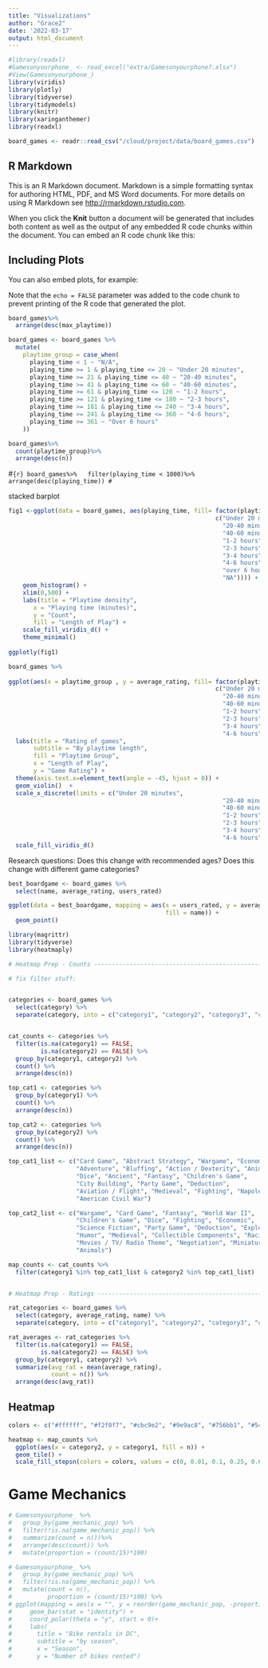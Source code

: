 ```yaml
---
title: "Visualizations"
author: "Grace2"
date: '2022-03-17'
output: html_document 
---
```


```r
#library(readxl)
#Gamesonyourphone_ <- read_excel("extra/Gamesonyourphone?.xlsx")
#View(Gamesonyourphone_) 
library(viridis)
library(plotly)
library(tidyverse)
library(tidymodels)
library(knitr)
library(xaringanthemer)
library(readxl)
```

```r
board_games <- readr::read_csv("/cloud/project/data/board_games.csv")
```

## R Markdown

This is an R Markdown document. Markdown is a simple formatting syntax for authoring HTML, PDF, and MS Word documents. For more details on using R Markdown see <http://rmarkdown.rstudio.com>.

When you click the **Knit** button a document will be generated that includes both content as well as the output of any embedded R code chunks within the document. You can embed an R code chunk like this:

## Including Plots

You can also embed plots, for example:

Note that the `echo = FALSE` parameter was added to the code chunk to prevent printing of the R code that generated the plot.

```r
board_games%>%
  arrange(desc(max_playtime))

board_games <- board_games %>%
  mutate(
    playtime_group = case_when(
      playing_time < 1 ~ "N/A",
      playing_time >= 1 & playing_time <= 20 ~ "Under 20 minutes",
      playing_time >= 21 & playing_time <= 40 ~ "20-40 minutes",
      playing_time >= 41 & playing_time <= 60 ~ "40-60 minutes",
      playing_time >= 61 & playing_time <= 120 ~ "1-2 hours",
      playing_time >= 121 & playing_time <= 180 ~ "2-3 hours",
      playing_time >= 181 & playing_time <= 240 ~ "3-4 hours",
      playing_time >= 241 & playing_time <= 360 ~ "4-6 hours",
      playing_time >= 361 ~ "Over 6 hours"
    ))
``` 

```r
board_games%>%
  count(playtime_group)%>%
  arrange(desc(n))
```


#```{r}
board_games%>%
  filter(playing_time < 1000)%>%
  arrange(desc(playing_time))
#```

stacked barplot
 

```r
fig1 <-ggplot(data = board_games, aes(playing_time, fill= factor(playtime_group, 
                                                          c("Under 20 minutes",
                                                            "20-40 minutes",
                                                            "40-60 minutes",
                                                            "1-2 hours",
                                                            "2-3 hours",
                                                            "3-4 hours",
                                                            "4-6 hours",
                                                            "over 6 hours",
                                                            "NA")))) +
    geom_histogram() +
    xlim(0,500) +
    labs(title = "Playtime density",
       x = "Playing time (minutes)",
       y = "Count",
       fill = "Length of Play") +
    scale_fill_viridis_d() + 
    theme_minimal()
  
ggplotly(fig1)
```
```r
board_games %>% 
  
ggplot(aes(x = playtime_group , y = average_rating, fill= factor(playtime_group, 
                                                          c("Under 20 minutes",
                                                            "20-40 minutes",
                                                            "40-60 minutes",
                                                            "1-2 hours",
                                                            "2-3 hours",
                                                            "3-4 hours",
                                                            "4-6 hours")))) +
  labs(title = "Rating of games",
       subtitle = "By playtime length",
       fill = "Playtime Group",
       x = "Length of Play",
       y = "Game Rating") +
  theme(axis.text.x=element_text(angle = -45, hjust = 0)) +
  geom_violin()  + 
  scale_x_discrete(limits = c("Under 20 minutes",
                                                            "20-40 minutes",
                                                            "40-60 minutes",
                                                            "1-2 hours",
                                                            "2-3 hours",
                                                            "3-4 hours",
                                                            "4-6 hours"))+ 
  scale_fill_viridis_d()
```

Research questions: Does this change with recommended ages? 
Does this change with different game categories?

```r
best_boardgame <- board_games %>%
  select(name, average_rating, users_rated)

ggplot(data = best_boardgame, mapping = aes(x = users_rated, y = average_rating,
                                            fill = name)) + 
  geom_point()
```




```r
library(magrittr)
library(tidyverse)
library(heatmaply)

# Heatmap Prep - Counts ------------------------------------------------------------

# fix filter stuff: 


categories <- board_games %>% 
  select(category) %>% 
  separate(category, into = c("category1", "category2", "category3", "category4"), sep = ",")


cat_counts <- categories %>% 
  filter(is.na(category1) == FALSE,
         is.na(category2) == FALSE) %>% 
  group_by(category1, category2) %>% 
  count() %>% 
  arrange(desc(n)) 

top_cat1 <- categories %>% 
  group_by(category1) %>% 
  count() %>% 
  arrange(desc(n))

top_cat2 <- categories %>% 
  group_by(category2) %>% 
  count() %>% 
  arrange(desc(n))

top_cat1_list <- c("Card Game", "Abstract Strategy", "Wargame", "Economic", 
                   "Adventure", "Bluffing", "Action / Dexterity", "Animals", 
                   "Dice", "Ancient", "Fantasy", "Children's Game", 
                   "City Building", "Party Game", "Deduction", 
                   "Aviation / Flight", "Medieval", "Fighting", "Napoleonic", 
                   "American Civil War")

top_cat2_list <- c("Wargame", "Card Game", "Fantasy", "World War II",
                   "Children's Game", "Dice", "Fighting", "Economic", 
                   "Science Fiction", "Party Game", "Deduction", "Exploration",
                   "Humor", "Medieval", "Collectible Components", "Racing",
                   "Movies / TV/ Radio Theme", "Negotiation", "Miniatures", 
                   "Animals")

map_counts <- cat_counts %>% 
  filter(category1 %in% top_cat1_list & category2 %in% top_cat1_list)


# Heatmap Prep - Ratings --------------------------------------------------

rat_categories <- board_games %>% 
  select(category, average_rating, name) %>% 
  separate(category, into = c("category1", "category2", "category3", "category4"), sep = ",")

rat_averages <- rat_categories %>% 
  filter(is.na(category1) == FALSE,
         is.na(category2) == FALSE) %>% 
  group_by(category1, category2) %>% 
  summarize(avg_rat = mean(average_rating),
            count = n()) %>% 
  arrange(desc(avg_rat)) 
```


## Heatmap 
```r
colors <- c("#ffffff", "#f2f0f7", "#cbc9e2", "#9e9ac8", "#756bb1", "#54278f")

heatmap <- map_counts %>% 
  ggplot(aes(x = category2, y = category1, fill = n)) +
  geom_tile() +
  scale_fill_stepsn(colors = colors, values = c(0, 0.01, 0.1, 0.25, 0.6, 1))
```

# Game Mechanics
```r
# Gamesonyourphone_ %>% 
#   group_by(game_mechanic_pop) %>% 
#   filter(!is.na(game_mechanic_pop)) %>% 
#   summarize(count = n())%>% 
#   arrange(desc(count)) %>% 
#   mutate(proportion = (count/15)*100)
```

```r
# Gamesonyourphone_ %>% 
#   group_by(game_mechanic_pop) %>% 
#   filter(!is.na(game_mechanic_pop)) %>% 
#   mutate(count = n(),
#          proportion = (count/15)*100) %>% 
# ggplot(mapping = aes(x = "", y = reorder(game_mechanic_pop, -proportion), fill = proportion, color = proportion)) +
#     geom_bar(stat = "identity") +
#     coord_polar(theta = "y", start = 0)+
#     labs(
#       title = "Bike rentals in DC",
#       subtitle = "by season",
#       x = "Season",
#       y = "Number of bikes rented") 
```

